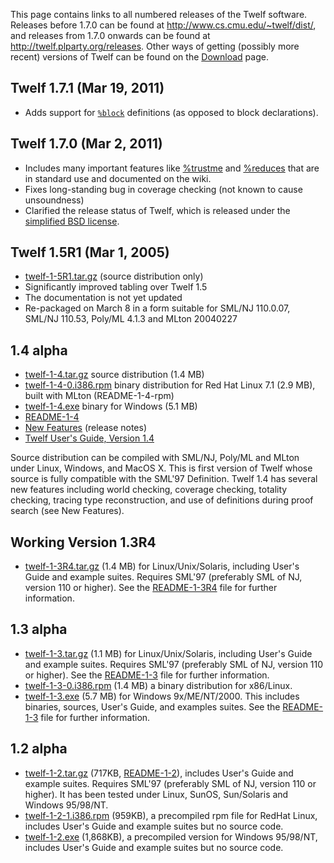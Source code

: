 This page contains links to all numbered releases of the Twelf software. Releases before 1.7.0 can be found at http://www.cs.cmu.edu/~twelf/dist/, and releases from 1.7.0 onwards can be found at http://twelf.plparty.org/releases. Other ways of getting (possibly more recent) versions of Twelf can be found on the [[Download]] page.

== Twelf 1.7.1 (Mar 19, 2011) == 
* Adds support for <tt>[[%block]]</tt> definitions (as opposed to block declarations).

== Twelf 1.7.0 (Mar 2, 2011) ==
* Includes many important features like [[%trustme]] and [[%reduces]] that are in standard use and documented on the wiki.
* Fixes long-standing bug in coverage checking (not known to cause unsoundness)
* Clarified the release status of Twelf, which is released under the [http://www.opensource.org/licenses/bsd-license.php simplified BSD license].

== Twelf 1.5R1 (Mar 1, 2005) ==
*[http://www.cs.cmu.edu/~twelf/dist/twelf-1-5R1.tar.gz twelf-1-5R1.tar.gz] (source distribution only)
*Significantly improved tabling over Twelf 1.5
*The documentation is not yet updated
*Re-packaged on March 8 in a form suitable for SML/NJ 110.0.07, SML/NJ 110.53, Poly/ML 4.1.3 and MLton 20040227

== 1.4 alpha  ==
*[http://www.cs.cmu.edu/~twelf/dist/twelf-1-4.tar.gz twelf-1-4.tar.gz] source distribution (1.4 MB)
*[http://www.cs.cmu.edu/~twelf/dist/twelf-1-4-0.i386.rpm twelf-1-4-0.i386.rpm] binary distribution for Red Hat Linux 7.1 (2.9 MB), built with MLton (README-1-4-rpm)
*[http://www.cs.cmu.edu/~twelf/dist/twelf-1-4.exe twelf-1-4.exe] binary for Windows (5.1 MB)
*[http://www.cs.cmu.edu/~twelf/dist/README-1-4 README-1-4]
*[http://www.cs.cmu.edu/~twelf/guide-1-4/twelf_1.html#SEC2 New Features] (release notes)
*[http://www.cs.cmu.edu/~twelf/guide-1-4/index.html Twelf User's Guide, Version 1.4]
Source distribution can be compiled with SML/NJ, Poly/ML and MLton under Linux, Windows, and MacOS X. This is first version of Twelf whose source is fully compatible with the SML'97 Definition. Twelf 1.4 has several new features including world checking, coverage checking, totality checking, tracing type reconstruction, and use of definitions during proof search (see New Features).

== Working Version 1.3R4  ==
*[http://www.cs.cmu.edu/~twelf/dist/twelf-1-3R4.tar.gz twelf-1-3R4.tar.gz] (1.4 MB) for Linux/Unix/Solaris, including User's Guide and example suites. Requires SML'97 (preferably SML of NJ, version 110 or higher). See the [http://www.cs.cmu.edu/~twelf/dist/README-1-3R4 README-1-3R4] file for further information.

== 1.3 alpha  ==
*[http://www.cs.cmu.edu/~twelf/dist/twelf-1-3.tar.gz twelf-1-3.tar.gz] (1.1 MB) for Linux/Unix/Solaris, including User's Guide and example suites. Requires SML'97 (preferably SML of NJ, version 110 or higher). See the [http://www.cs.cmu.edu/~twelf/dist/README-1-3 README-1-3] file for further information. 
*[http://www.cs.cmu.edu/~twelf/dist/twelf-1-3-0.i386.rpm twelf-1-3-0.i386.rpm] (1.4 MB) a binary distribution for x86/Linux.
*[http://www.cs.cmu.edu/~twelf/dist/twelf-1-3.exe twelf-1-3.exe] (5.7 MB) for Windows 9x/ME/NT/2000. This includes binaries, sources, User's Guide, and examples suites. See the [http://www.cs.cmu.edu/~twelf/dist/README-1-3 README-1-3] file for further information.

== 1.2 alpha ==
*[http://www.cs.cmu.edu/~twelf/dist/twelf-1-2.tar.gz twelf-1-2.tar.gz] (717KB, [http://www.cs.cmu.edu/~twelf/dist/README-1-2 README-1-2]), includes User's Guide and example suites. Requires SML'97 (preferably SML of NJ, version 110 or higher). It has been tested under Linux, SunOS, Sun/Solaris and Windows 95/98/NT.
*[http://www.cs.cmu.edu/~twelf/dist/twelf-1-2-1.i386.rpm twelf-1-2-1.i386.rpm] (959KB), a precompiled rpm file for RedHat Linux, includes User's Guide and example suites but no source code.
*[http://www.cs.cmu.edu/~twelf/dist/twelf-1-2.exe twelf-1-2.exe] (1,868KB), a precompiled version for Windows 95/98/NT, includes User's Guide and example suites but no source code.